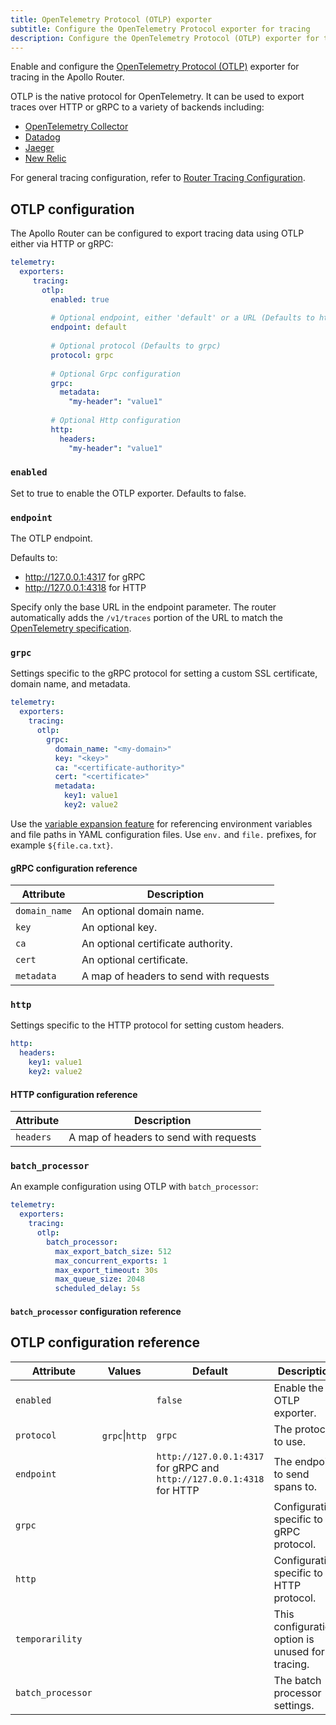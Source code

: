 ```yaml
---
title: OpenTelemetry Protocol (OTLP) exporter
subtitle: Configure the OpenTelemetry Protocol exporter for tracing
description: Configure the OpenTelemetry Protocol (OTLP) exporter for tracing in the Apollo Router
---
```


Enable and configure the [OpenTelemetry Protocol (OTLP)](https://github.com/open-telemetry/opentelemetry-proto/blob/main/docs/specification.md) exporter for tracing in the Apollo Router.

OTLP is the native protocol for OpenTelemetry. It can be used to export traces over HTTP or gRPC to a variety of backends including:

* [OpenTelemetry Collector](https://opentelemetry.io/docs/collector/)
* [Datadog](./datadog)
* [Jaeger](./jaeger)
* [New Relic](./new-relic)

For general tracing configuration, refer to [Router Tracing Configuration](./overview).

## OTLP configuration

The Apollo Router can be configured to export tracing data using OTLP either via HTTP or gRPC:

```yaml title="router.yaml"
telemetry:
  exporters:
     tracing:
       otlp:
         enabled: true
         
         # Optional endpoint, either 'default' or a URL (Defaults to http://127.0.0.1:4317 for gRPC and http://127.0.0.1:4318 for HTTP)
         endpoint: default
   
         # Optional protocol (Defaults to grpc)
         protocol: grpc
   
         # Optional Grpc configuration
         grpc:
           metadata:
             "my-header": "value1"
   
         # Optional Http configuration
         http:
           headers:
             "my-header": "value1"
```

### `enabled`
Set to true to enable the OTLP exporter. Defaults to false.

### `endpoint`
The OTLP endpoint. 

Defaults to:
* http://127.0.0.1:4317 for gRPC 
* http://127.0.0.1:4318 for HTTP

<Note>

Specify only the base URL in the endpoint parameter. The router automatically adds the `/v1/traces` portion of the URL to match the [OpenTelemetry specification](https://opentelemetry.io/docs/specs/otlp/#otlphttp-request).

</Note>

### `grpc`
Settings specific to the gRPC protocol for setting a custom SSL certificate, domain name, and metadata.

```yaml
telemetry:
  exporters:
    tracing:
      otlp:
        grpc:
          domain_name: "<my-domain>"
          key: "<key>"
          ca: "<certificate-authority>"
          cert: "<certificate>"
          metadata:
            key1: value1
            key2: value2    
```

<Tip>

Use the [variable expansion feature](../../overview#variable-expansion) for referencing environment variables and file paths in YAML configuration files. Use `env.` and `file.` prefixes, for example `${file.ca.txt}`.

</Tip>

#### gRPC configuration reference

| Attribute     | Description                            |
|---------------|----------------------------------------|
| `domain_name` | An optional domain name.               |
| `key`         | An optional key.                       |
| `ca`          | An optional certificate authority.     |
| `cert`        | An optional certificate.               |
| `metadata`    | A map of headers to send with requests |


### `http`
Settings specific to the HTTP protocol for setting custom headers.

```yaml
http:
  headers:
    key1: value1
    key2: value2    
```

#### HTTP configuration reference

| Attribute | Description                            |
|-----------|----------------------------------------|
| `headers` | A map of headers to send with requests |

### `batch_processor`

<BatchProcessorPreamble/>

An example configuration using OTLP with `batch_processor`:

```yaml
telemetry:
  exporters:
    tracing:
      otlp: 
        batch_processor: 
          max_export_batch_size: 512
          max_concurrent_exports: 1
          max_export_timeout: 30s 
          max_queue_size: 2048
          scheduled_delay: 5s
```

#### `batch_processor` configuration reference

<BatchProcessorRef/>

## OTLP configuration reference

| Attribute         | Values         | Default                                                               | Description                                      |
|-------------------|----------------|-----------------------------------------------------------------------|--------------------------------------------------|
| `enabled`         |                | `false`                                                               | Enable the OTLP exporter.                        |
| `protocol`        | `grpc`\|`http` | `grpc`                                                                | The protocol to use.                             |
| `endpoint`        |                | `http://127.0.0.1:4317` for gRPC and `http://127.0.0.1:4318` for HTTP | The endpoint to send spans to.                   |
| `grpc`            |                |                                                                       | Configuration specific to gRPC protocol.         |
| `http`            |                |                                                                       | Configuration specific to HTTP protocol.         |
| `temporarility`   |                |                                                                       | This configuration option is unused for tracing. |
| `batch_processor` |                |                                                                       | The batch processor settings.                    |
